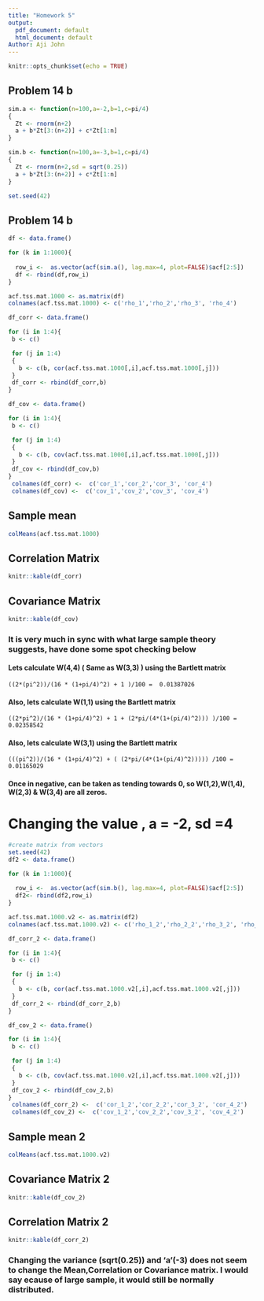 ```yaml
---
title: "Homework 5"
output:
  pdf_document: default
  html_document: default
Author: Aji John
---
```


```r
knitr::opts_chunk$set(echo = TRUE)
```

## Problem 14 b



```r
sim.a <- function(n=100,a=-2,b=1,c=pi/4)
{
  Zt <- rnorm(n+2)
  a + b*Zt[3:(n+2)] + c*Zt[1:n]
}

sim.b <- function(n=100,a=-3,b=1,c=pi/4)
{
  Zt <- rnorm(n+2,sd = sqrt(0.25))
  a + b*Zt[3:(n+2)] + c*Zt[1:n]
}

set.seed(42)

```

## Problem 14 b

```r


df <- data.frame()

for (k in 1:1000){
  
  row_i <-  as.vector(acf(sim.a(), lag.max=4, plot=FALSE)$acf[2:5])
  df <- rbind(df,row_i)
}

acf.tss.mat.1000 <- as.matrix(df)
colnames(acf.tss.mat.1000) <- c('rho_1','rho_2','rho_3', 'rho_4')

df_corr <- data.frame()

for (i in 1:4){
 b <- c()

 for (j in 1:4)
 {
   b <- c(b, cor(acf.tss.mat.1000[,i],acf.tss.mat.1000[,j]))  
 }
 df_corr <- rbind(df_corr,b)
}

df_cov <- data.frame()

for (i in 1:4){
 b <- c()

 for (j in 1:4)
 {
   b <- c(b, cov(acf.tss.mat.1000[,i],acf.tss.mat.1000[,j]))  
 }
 df_cov <- rbind(df_cov,b)
}
 colnames(df_corr) <-  c('cor_1','cor_2','cor_3', 'cor_4')
 colnames(df_cov) <-  c('cov_1','cov_2','cov_3', 'cov_4')

```

## Sample mean
```r

colMeans(acf.tss.mat.1000)

```
## Correlation Matrix
```r

knitr::kable(df_corr)

```

## Covariance Matrix
```r

knitr::kable(df_cov)

```

### It is very much in sync with what large sample theory suggests, have done some spot checking below

#### Lets calculate W(4,4)  ( Same as W(3,3) ) using the Bartlett matrix
    ((2*(pi^2))/(16 * (1+pi/4)^2) + 1 )/100 =  0.01387026
#### Also, lets  calculate W(1,1) using the Bartlett matrix    
    ((2*pi^2)/(16 * (1+pi/4)^2) + 1 + (2*pi/(4*(1+(pi/4)^2))) )/100 = 0.02358542
#### Also, lets  calculate W(3,1) using the Bartlett matrix    
    (((pi^2))/(16 * (1+pi/4)^2) + ( (2*pi/(4*(1+(pi/4)^2))))) /100 = 0.01165029  
#### Once in negative, can be taken as tending towards 0, so W(1,2),W(1,4), W(2,3) & W(3,4) are all zeros.


# Changing the value , a = -2, sd =4

```r

#create matrix from vectors
set.seed(42)
df2 <- data.frame()

for (k in 1:1000){
  
  row_i <-  as.vector(acf(sim.b(), lag.max=4, plot=FALSE)$acf[2:5])
  df2<- rbind(df2,row_i)
}

acf.tss.mat.1000.v2 <- as.matrix(df2)
colnames(acf.tss.mat.1000.v2) <- c('rho_1_2','rho_2_2','rho_3_2', 'rho_4_2')

df_corr_2 <- data.frame()

for (i in 1:4){
 b <- c()

 for (j in 1:4)
 {
   b <- c(b, cor(acf.tss.mat.1000.v2[,i],acf.tss.mat.1000.v2[,j]))  
 }
 df_corr_2 <- rbind(df_corr_2,b)
}

df_cov_2 <- data.frame()

for (i in 1:4){
 b <- c()

 for (j in 1:4)
 {
   b <- c(b, cov(acf.tss.mat.1000.v2[,i],acf.tss.mat.1000.v2[,j]))  
 }
 df_cov_2 <- rbind(df_cov_2,b)
}
 colnames(df_corr_2) <-  c('cor_1_2','cor_2_2','cor_3_2', 'cor_4_2')
 colnames(df_cov_2) <-  c('cov_1_2','cov_2_2','cov_3_2', 'cov_4_2')

```
## Sample mean 2
```r

colMeans(acf.tss.mat.1000.v2)

```

## Covariance Matrix 2
```r

knitr::kable(df_cov_2)

```
## Correlation Matrix 2
```r

knitr::kable(df_corr_2)

```


### Changing the variance (sqrt(0.25)) and 'a'(-3) does not seem to change the Mean,Correlation or Covariance matrix. I would say ecause of large sample, it would still be normally distributed.


